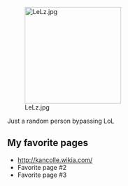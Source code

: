[[File:LeLz.jpg|thumb|220px|right]]

Just a random person bypassing LoL

==My favorite pages==

* http://kancolle.wikia.com/
* Favorite page #2
* Favorite page #3